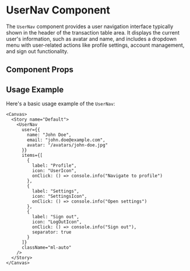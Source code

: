 

<Meta of={UserNav} />

# UserNav Component

The `UserNav` component provides a user navigation interface typically shown in the header of the transaction table area. It displays the current user's information, such as avatar and name, and includes a dropdown menu with user-related actions like profile settings, account management, and sign out functionality.

## Component Props

<Canvas of={UserNav} />

<Controls />

## Usage Example

Here's a basic usage example of the `UserNav`:

```tsx
<Canvas>
  <Story name="Default">
    <UserNav
      user={{
        name: "John Doe",
        email: "john.doe@example.com",
        avatar: "/avatars/john-doe.jpg"
      }}
      items={[
        { 
          label: "Profile", 
          icon: "UserIcon", 
          onClick: () => console.info("Navigate to profile") 
        },
        { 
          label: "Settings", 
          icon: "SettingsIcon", 
          onClick: () => console.info("Open settings") 
        },
        { 
          label: "Sign out", 
          icon: "LogOutIcon", 
          onClick: () => console.info("Sign out"),
          separator: true
        }
      ]}
      className="ml-auto"
    />
  </Story>
</Canvas>
``` 